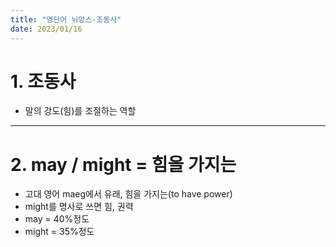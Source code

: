 ```yaml
---
title: "영단어 뉘앙스-조동사"
date: 2023/01/16
---
```


# 1. 조동사

* 말의 강도(힘)를 조절하는 역할

------

# 2. may / might = 힘을 가지는

* 고대 영어 maeg에서 유래, 힘을 가지는(to have power)
* might를 명사로 쓰면 힘, 권력
* may = 40%정도 
* might = 35%정도
